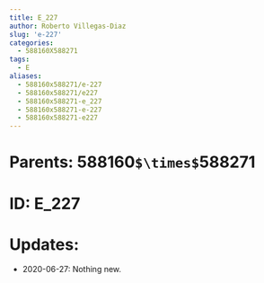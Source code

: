 ```yaml
---
title: E_227
author: Roberto Villegas-Diaz
slug: 'e-227'
categories:
  - 588160X588271
tags:
  - E
aliases:
  - 588160x588271/e-227
  - 588160x588271/e227
  - 588160x588271-e_227
  - 588160x588271-e-227
  - 588160x588271-e227
---
```


# **Parents**: 588160`$\times$`588271
# **ID**: E_227
# **Updates**: 
 - 2020-06-27: Nothing new.

